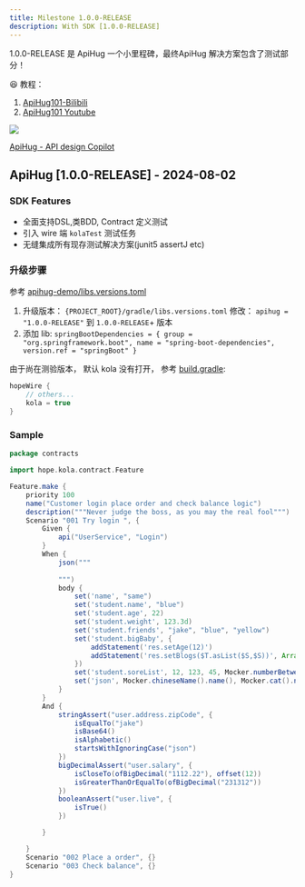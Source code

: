 ```yaml
---
title: Milestone 1.0.0-RELEASE
description: With SDK [1.0.0-RELEASE]
---
```



<TipGood>
  1.0.0-RELEASE 是 ApiHug 一个小里程碑，最终ApiHug 解决方案包含了测试部分！  
</TipGood>

😆 教程：

1. [ApiHug101-Bilibili](https://space.bilibili.com/666522636)
2. [ApiHug101 Youtube](https://youtube.com/@ApiHug?si=C1yw0poHA01zbmyj)

<a target="_blank" href="https://search.maven.org/artifact/com.apihug/it-bom"><img src="https://img.shields.io/maven-central/v/com.apihug/it-bom.svg?label=Maven%20Central" /></a>

[ApiHug - API design Copilot](https://plugins.jetbrains.com/plugin/23534-apihug--api-design-copilot)

## ApiHug [1.0.0-RELEASE] -  2024-08-02

### SDK Features

- 全面支持DSL,类BDD, Contract 定义测试
- 引入 wire 端 `kolaTest` 测试任务
- 无缝集成所有现存测试解决方案(junit5 assertJ etc)

### 升级步骤

参考 [apihug-demo/libs.versions.toml](https://github.com/apihug/apihug-demo/blob/main/gradle/libs.versions.toml)

1. 升级版本： `{PROJECT_ROOT}/gradle/libs.versions.toml` 修改： `apihug = "1.0.0-RELEASE"`  到 `1.0.0-RELEASE`+ 版本
2. 添加 lib:  `springBootDependencies = { group = "org.springframework.boot", name = "spring-boot-dependencies", version.ref = "springBoot" }`

由于尚在测验版本， 默认 kola 没有打开， 参考 [build.gradle](https://github.com/apihug/apihug-demo/blob/main/apihug-demo-proto/build.gradle):

```groovy
hopeWire {
    // others...
    kola = true
}
```

### Sample

```groovy
package contracts

import hope.kola.contract.Feature

Feature.make {
    priority 100
    name("Customer login place order and check balance logic")
    description("""Never judge the boss, as you may the real fool""")
    Scenario "001 Try login ", {
        Given {
            api("UserService", "Login")
        }
        When {
            json("""
                    
            """)
            body {
                set('name', "same")
                set('student.name', "blue")
                set('student.age', 22)
                set('student.weight', 123.3d)
                set('student.friends', "jake", "blue", "yellow")
                set('student.bigBaby', {
                    addStatement('res.setAge(12)')
                    addStatement('res.setBlogs($T.asList($S,$S))', Arrays.class, 'jake', 'same')
                })
                set('student.soreList', 12, 123, 45, Mocker.numberBetween(12, 34))
                set('json', Mocker.chineseName().name(), Mocker.cat().name(), Mocker.ip4(), regular("[a-z]"))
            }
        }
        And {
            stringAssert("user.address.zipCode", {
                isEqualTo("jake")
                isBase64()
                isAlphabetic()
                startsWithIgnoringCase("json")
            })
            bigDecimalAssert("user.salary", {
                isCloseTo(ofBigDecimal("1112.22"), offset(12))
                isGreaterThanOrEqualTo(ofBigDecimal("231312"))
            })
            booleanAssert("user.live", {
                isTrue()
            })

        }

    }
    Scenario "002 Place a order", {}
    Scenario "003 Check balance", {}
}
```
